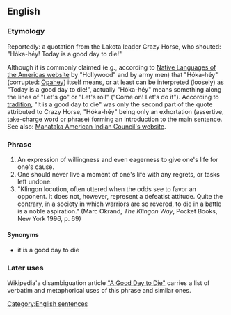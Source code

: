 ==English==
{{rfd|lang=en}}
===Etymology===
{{rfc|lang=en}}
Reportedly: a quotation from the Lakota leader Crazy Horse, who shouted: "Hóka-héy! Today is a good day to die!"

Although it is commonly claimed (e.g., according to [http://www.native-languages.org/iaq21.htm Native Languages of the Americas website] by "Hollywood" and by army men) that "Hóka-héy" (corrupted: [[Opahey]]) itself means, or at least can be interpreted (loosely) as "Today is a good day to die!", actually "Hóka-héy" means something along the lines of "Let's go" or "Let's roll" ("Come on! Let's do it"). According to [http://www.native-languages.org/iaq21.htm tradition], "It is a good day to die" was only the second part of the quote attributed to Crazy Horse, "Hóka-héy" being only an exhortation (assertive, take-charge word or phrase) forming an introduction to the main sentence. See also: [http://www.manataka.org/page1909.html Manataka American Indian Council's website].

===Phrase===
{{head|en|phrase}}

# An expression of willingness and even eagerness to give one's life for one's cause.
# One should never live a moment of one's life with any regrets, or tasks left undone.
# "Klingon locution, often uttered when the odds see to favor an opponent. It does not, however, represent a defeatist attitude. Quite the contrary, in a society in which warriors are so revered, to die in a battle is a noble aspiration." (Marc Okrand, ''The Klingon Way'', Pocket Books, New York 1996, p. 69)

====Synonyms====
* it is a good day to die

===Later uses===
{{wikipedia}}

Wikipedia'a disambiguation article [[wikipedia:A Good Day to Die|"A Good Day to Die"]] carries a list of verbatim and metaphorical uses of this phrase and similar ones.

[[Category:English sentences]]